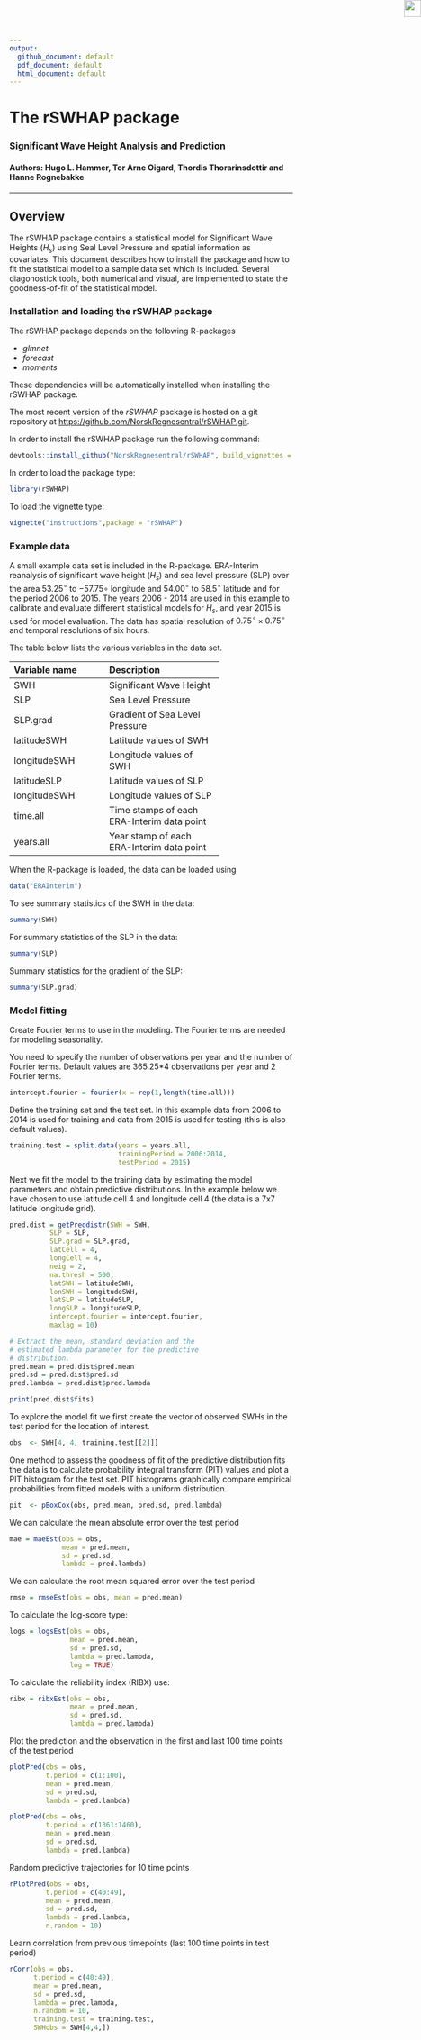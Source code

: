 ---
output:
  github_document: default
  pdf_document: default
  html_document: default
---

<img src="vignettes/figures/Logos.png" style="position:absolute;top:0px;right:0px;" align="right" height="30px"/>


# The rSWHAP package
### Significant Wave Height Analysis and Prediction
#### Authors: Hugo L. Hammer, Tor Arne Oigard, Thordis Thorarinsdottir and Hanne Rognebakke

***

## Overview
The rSWHAP package contains a statistical model for Significant Wave Heights ($H_s$) using Seal Level Pressure and spatial information as covariates. This document describes how to install the package and how to fit the statistical model to a sample data set which is included. Several diagonostick tools, both numerical and visual, are implemented to state the goodness-of-fit of the statistical model.

### Installation and loading the rSWHAP package
The rSWHAP package depends on the following R-packages

  - *glmnet*
  - *forecast*
  - *moments*

<!-- end list -->

These dependencies will be automatically installed when installing the rSWHAP package.

The most recent version of the *rSWHAP* package is hosted on a git repository at
<https://github.com/NorskRegnesentral/rSWHAP.git>.

In order to install the rSWHAP package run the following command:

```{r eval = FALSE}
devtools::install_github("NorskRegnesentral/rSWHAP", build_vignettes = TRUE)
```

In order to load the package type:
```{r eval=TRUE}
library(rSWHAP)
```

To load the vignette type:
```{r eval=FALSE}
vignette("instructions",package = "rSWHAP")
```


### Example data
A small example data set is included in the R-package. ERA-Interim reanalysis of significant wave height ($H_s$) and sea level pressure (SLP) over the area $53.25^{\circ}$ to $- 57.75{\circ}$ longitude and $54.00^{\circ}$ to $58.5^{\circ}$ latitude and for the period 2006 to 2015. The years 2006 - 2014 are used in this example to calibrate and evaluate different statistical models for $H_s$, and year 2015 is used for model evaluation. The data has spatial resolution of $0.75^{\circ} \times 0.75^{\circ}$ and temporal resolutions of six hours. 

The table below lists the various variables in the data set.


----------------------------------------------------
Variable name           Description
-----------------       ----------------------------
SWH                     Significant Wave Height

SLP                     Sea Level Pressure

SLP.grad                Gradient of Sea Level Pressure

latitudeSWH             Latitude values of SWH

longitudeSWH            Longitude values of SWH

latitudeSLP             Latitude values of SLP

longitudeSWH            Longitude values of SLP

time.all                Time stamps of each ERA-Interim data point

years.all               Year stamp of each ERA-Interim data point
----------------------------------------------------

When the R-package is loaded, the data can be loaded using
```{r eval = TRUE}
data("ERAInterim")
```

To see summary statistics of the SWH in the data:
```{r}
summary(SWH)
```

For summary statistics of the SLP in the data:
```{r}
summary(SLP)
```

Summary statistics for the gradient of the SLP:
```{r}
summary(SLP.grad)
```

### Model fitting
Create Fourier terms to use in the modeling. The Fourier terms are needed for modeling seasonality.

You need to specify the number of observations per year and the number of Fourier terms. Default values are 365.25*4 observations per year and 2 Fourier terms.
```{r}
intercept.fourier = fourier(x = rep(1,length(time.all)))
```

Define the training set and the test set. In this example data from 2006 to 2014 is used for training and data from 2015 is used for testing (this is also default values).
```{r}
training.test = split.data(years = years.all,
                           trainingPeriod = 2006:2014,
                           testPeriod = 2015)
```

Next we fit the model to the training data by estimating the model parameters and obtain predictive distributions. In the example below we have chosen to use latitude cell 4 and longitude cell 4 (the data is a 7x7 latitude longitude grid).

```{r}
pred.dist = getPreddistr(SWH = SWH,
          SLP = SLP, 
          SLP.grad = SLP.grad,
          latCell = 4, 
          longCell = 4,
          neig = 2,
          na.thresh = 500,
          latSWH = latitudeSWH,
          lonSWH = longitudeSWH,
          latSLP = latitudeSLP,
          longSLP = longitudeSLP,
          intercept.fourier = intercept.fourier,
          maxlag = 10)

# Extract the mean, standard deviation and the 
# estimated lambda parameter for the predictive
# distribution.
pred.mean = pred.dist$pred.mean
pred.sd = pred.dist$pred.sd
pred.lambda = pred.dist$pred.lambda

print(pred.dist$fits)
```

To explore the model fit we first create the vector of observed SWHs in the test period for the location of interest.
```{r}
obs  <- SWH[4, 4, training.test[[2]]]
```

One method to assess the goodness of fit of the predictive distribution fits the data is to calculate  probability integral transform (PIT) values and plot a PIT histogram for the test set. PIT histograms graphically compare empirical probabilities from fitted models with a uniform distribution.
```{r}
pit  <- pBoxCox(obs, pred.mean, pred.sd, pred.lambda)
```

We can calculate the mean absolute error over the test period
```{r}
mae = maeEst(obs = obs,
             mean = pred.mean,
             sd = pred.sd,
             lambda = pred.lambda)
```

We can calculate the root mean squared error over the test period
```{r}
rmse = rmseEst(obs = obs, mean = pred.mean)
```

To calculate the log-score type:
```{r}
logs = logsEst(obs = obs, 
               mean = pred.mean,
               sd = pred.sd,
               lambda = pred.lambda,
               log = TRUE)
```

To calculate the reliability index (RIBX) use:
```{r}
ribx = ribxEst(obs = obs, 
               mean = pred.mean,
               sd = pred.sd,
               lambda = pred.lambda)
```

<!-- To calculate the Continuous Ranked Probability Score (CRPS) use: -->
<!-- ```{r eval = FALSE} -->
<!-- crps = crpsEst(obs = obs,  -->
<!--                mean = pred.mean, -->
<!--                sd = pred.sd, -->
<!--                lambda = pred.lambda) -->
<!-- ``` -->


Plot the prediction and the observation in the first and last 100 time points of the test period
```{r}
plotPred(obs = obs,
         t.period = c(1:100),
         mean = pred.mean,
         sd = pred.sd,
         lambda = pred.lambda)

plotPred(obs = obs,
         t.period = c(1361:1460),
         mean = pred.mean,
         sd = pred.sd,
         lambda = pred.lambda)

```

Random predictive trajectories for 10 time points
```{r}
rPlotPred(obs = obs,
         t.period = c(40:49),
         mean = pred.mean,
         sd = pred.sd,
         lambda = pred.lambda,
         n.random = 10)
```

Learn correlation from previous timepoints (last 100 time points in test period)

```{r}
rCorr(obs = obs,
      t.period = c(40:49),
      mean = pred.mean,
      sd = pred.sd,
      lambda = pred.lambda,
      n.random = 10,
      training.test = training.test,
      SWHobs = SWH[4,4,]) 
```
